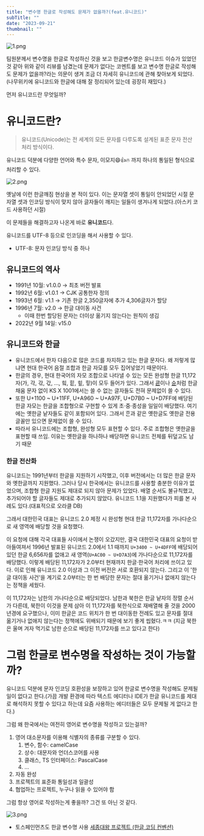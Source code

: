 ```yaml
---
title: "변수명 한글로 작성해도 문제가 없을까?(feat.유니코드)"
subTitle: ""
date: "2023-09-21"
thumbnail: ""
---
```


![1.png](/posts/korean-variable-names-unicode/1.png)

팀원분께서 변수명을 한글로 작성하신 것을 보고 한글변수명은 유니코드 이슈가 있었던 것 같아 위와 같이 리뷰를 남겼는데 문제가 없다는 코멘트를 보고 변수명 한글로 작성해도 문제가 없을까?라는 의문이 생겨 조금 더 자세히 유니코드에 관해 찾아보게 되었다.(나무위키에 유니코드와 한글에 대해 잘 정리되어 있는데 굉장히 재밌다.)

먼저 유니코드란 무엇일까?

# 유니코드란?

> 유니코드(Unicode)는 전 세계의 모든 문자를 다루도록 설계된 표준 문자 전산 처리 방식이다.

유니코드 덕분에 다양한 언어와 특수 문자, 이모지😄👍🔥 까지 하나의 통일된 형식으로 처리할 수 있다.

![2.png](/posts/korean-variable-names-unicode/2.png)

옛날에 이런 한글깨짐 현상을 본 적이 있다. 이는 문자열 셋이 통일이 안되었던 시절 문자열 셋과 인코딩 방식이 맞지 않아 글자들이 깨지는 일들이 생겨나게 되었다.(아스키 코드 사용하던 시절)

이 문제들을 해결하고자 나온게 바로 **유니코드**다.

유니코드를 UTF-8 등으로 인코딩을 해서 사용할 수 있다.

- UTF-8: 문자 인코딩 방식 중 하나

## 유니코드의 역사

- 1991년 10월: v1.0.0 → 최초 버전 발표
- 1992년 6월: v1.0.1 → CJK 공통한자 정의
- 1993년 6월: v1.1 → 기존 한글 2,350글자에 추가 4,306글자가 할당
- 1996년 7월: v2.0 → 한글 대이동 사건
  - 이때 한번 할당된 문자는 더이상 옮기지 않는다는 원칙이 생김
- 2022년 9월 14일: v15.0

## 유니코드와 한글

- 유니코드에서 한자 다음으로 많은 코드를 차지하고 있는 한글 문자다. 왜 저렇게 많냐면 현대 한국어 음절 조합과 한글 자모를 모두 집어넣었기 때문이다.
- 한글의 경우, 현대 한국어의 자모 조합으로 나타낼 수 있는 모든 완성형 한글 11,172자(가, 각, 갂, 갃, …, 힠, 힡, 힢, 힣)이 모두 들어가 있다. 그래서 [쿈](https://namu.wiki/w/%EC%BF%88)이나 [슌](https://namu.wiki/w/%EC%8A%8C)처럼 한글 채움 문자 없이 KS X 1001에서는 쓸 수 없는 글자들도 전혀 문제없이 쓸 수 있다.
- 또한 U+1100 ~ U+11FF, U+A960 ~ U+A97F, U+D7B0 ~ U+D7FF에 배당된 한글 자모는 한글을 조합형으로 구현할 수 있게 초·중·종성을 일일이 배당했다. 여기에는 옛한글 낱자들도 같이 포함되어 있다. 그래서 ᄒᆞᆫ과 같은 옛한글도 옛한글 전용 글꼴만 있으면 문제없이 쓸 수 있다.
- 따라서 유니코드에는 조합형, 완성형 모두 표현할 수 있다. 주로 조합형은 옛한글을 표현할 때 쓰임. 이유는 옛한글을 하나하나 배당하면 유니코드 전체를 뒤덮고도 남기 때문

### 한글 전산화

유니코드는 1991년부터 한글을 지원하기 시작했고, 이후 버전에서는 더 많은 한글 문자와 옛한글까지 지원했다. 그러나 당시 한국에서는 유니코드를 사용할 충분한 이유가 없었으며, 조합형 한글 지원도 제대로 되지 않아 문제가 있었다. 배열 순서도 불규칙했고, 추가되어야 할 글자들도 제대로 추가되지 않았다. 유니코드 1.1을 지원했다가 피를 본 사례도 있다.(대표적으로 오라클 DB)

그래서 대한민국 대표는 유니코드 2.0 제정 시 완성형 현대 한글 11,172자를 가나다순으로 새 영역에 배당할 것을 요청했다.

이 요청에 대해 각국 대표들 사이에서 논쟁이 오갔지만, 결국 대한민국 대표의 요청이 받아들여져서 1996년 발표된 유니코드 2.0에서 1.1 때까지 `U+3400 ~ U+4DFF`에 배당되어 있던 한글 6,656자를 없애고 새 영역(`U+AC00 ~ U+D7A3`)에 가나다순으로 11,172자를 배당했다. 이렇게 배당된 11,172자가 2.0부터 현재까지 한글·한국어 처리에 쓰이고 있다. 이로 인해 유니코드 2.0 이상과 그 이전 버전은 서로 호환되지 않는다. 그리고 이 '한글 대이동 사건'을 계기로 2.0부터는 한 번 배당한 문자는 절대 옮기거나 없애지 않는다는 정책을 세웠다.

이 11,172자는 남한의 가나다순으로 배당되었다. 남한과 북한은 한글 낱자의 정렬 순서가 다른데, 북한이 이것을 문제 삼아 이 11,172자를 북한식으로 재배열해 줄 것을 2000년경에 요구했으나, 이미 한글은 코드 위치가 한 번 대이동한 전례도 있고 문자를 절대 옮기거나 없애지 않는다는 정책에도 위배되기 때문에 보기 좋게 씹혔다.ㅋㅋ (지금 북한은 울며 겨자 먹기로 남한 순으로 배당된 11,172자를 쓰고 있다고 한다)

# 그럼 한글로 변수명을 작성하는 것이 가능할까?

유니코드 덕분에 문자 인코딩 호환성을 보장하고 있어 한글로 변수명을 작성해도 문제될 일이 없다고 한다.(가끔 개발 환경에 따라 텍스트 에디터나 IDE가 한글 유니코드를 제대로 해석하지 못할 수 있다고 하는데 요즘 사용하는 에디터들은 모두 문제될 게 없다고 한다.)

그럼 왜 한국에서는 여전히 영어로 변수명을 작성하고 있는걸까?

1. 영어 대소문자를 이용해 식별자의 종류를 구분할 수 있다.
   1. 변수, 함수: camelCase
   2. 상수: 대문자와 언더스코어를 사용
   3. 클래스, TS 인터페이스: PascalCase
   4. …
2. 자동 완성
3. 프로젝트의 표준화 통일성과 일괄성
4. 협업하는 프로젝트, 누구나 읽을 수 있어야 함

그럼 항상 영어로 작성하는게 좋을까? 그건 또 아닌 것 같다.

![3.png](/posts/korean-variable-names-unicode/3.png)

- 토스페인먼츠도 한글 변수명 사용
  [세종대왕 프로젝트 (한글 코딩 컨벤션)](https://tosspayments-dev.oopy.io/chapters/frontend/posts/hangul-coding-convention)
